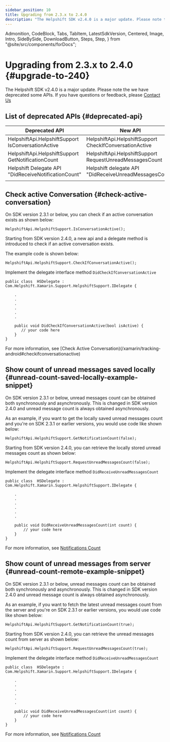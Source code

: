 ```yaml
---
sidebar_position: 10
title: Upgrading from 2.3.x to 2.4.0
description: "The Helpshift SDK v2.4.0 is a major update. Please note the we have deprecated some APIs. If you have questions or feedback, please Contact Us"
---
```


  Admonition,
  CodeBlock,
  Tabs,
  TabItem,
  LatestSdkVersion,
  Centered,
  Image,
  Intro,
  SideBySide,
  DownloadButton,
  Steps,
  Step,
} from "@site/src/components/forDocs";

# Upgrading from 2.3.x to 2.4.0 {#upgrade-to-240}

<Intro>

The Helpshift SDK v2.4.0 is a major update. Please note the we have deprecated some APIs. If you have questions or feedback, please <a href="https://support.helpshift.com/kb/contact/" target="_blank">Contact Us</a>

</Intro>

## List of deprecated APIs {#deprecated-api}

| Deprecated API                                       | New API                                                  |
| ---------------------------------------------------- | -------------------------------------------------------- |
| HelpshiftApi.HelpshiftSupport IsConversationActive   | HelpshiftApi.HelpshiftSupport CheckIfConversationActive  |
| HelpshiftApi.HelpshiftSupport GetNotificationCount   | HelpshiftApi.HelpshiftSupport RequestUnreadMessagesCount |
| Helpshift Delegate API "DidReceiveNotificationCount" | Helpshift delegate API "DidReceiveUnreadMessagesCount"   |
|                                                      |                                                          |

## Check active Conversation {#check-active-conversation}

On SDK version 2.3.1 or below, you can check if an active conversation exists as shown below:

```
HelpshiftApi.HelpshiftSupport.IsConversationActive();
```

Starting from SDK version 2.4.0, a new api and a delegate method is introduced to check if an active conversation exists.

The example code is shown below:

```
HelpshiftApi.HelpshiftSupport.CheckIfConversationActive();
```

Implement the delegate interface method `DidCheckIfConversationActive`

```
public class  HSDelegate : Com.Helpshift.Xamarin.Support.HelpshiftSupport.IDelegate {

    .
    .
    .
    .
    .
    .

    public void DidCheckIfConversationActive(bool isActive) {
       // your code here
    }
}

```

For more information, see [Check Active Conversation)(/xamarin/tracking-android#checkifconversationactive)

## Show count of unread messages saved locally {#unread-count-saved-locally-example-snippet}

On SDK version 2.3.1 or below, unread messages count can be obtained both synchronously and asynchronously. This is changed in SDK version 2.4.0 and unread message count is always obtained asynchronously.

As an example, if you want to get the locally saved unread messages count and you're on SDK 2.3.1 or earlier versions, you would use code like shown below:

```
HelpshiftApi.HelpshiftSupport.GetNotificationCount(false);
```

Starting from SDK version 2.4.0, you can retrieve the locally stored unread messages count as shown below:

```
HelpshiftApi.HelpshiftSupport.RequestUnreadMessagesCount(false);
```

Implement the delegate interface method `DidReceiveUnreadMessagesCount`

```
public class  HSDelegate : Com.Helpshift.Xamarin.Support.HelpshiftSupport.IDelegate {

    .
    .
    .
    .
    .
    .

    public void DidReceiveUnreadMessagesCount(int count) {
        // your code here
    }
}

```

For more information, see [Notifications Count](/xamarin/notifications-android#showing-notification-count)

## Show count of unread messages from server {#unread-count-remote-example-snippet}

On SDK version 2.3.1 or below, unread messages count can be obtained both synchronously and asynchronously. This is changed in SDK version 2.4.0 and unread message count is always obtained asynchronously.

As an example, if you want to fetch the latest unread messages count from the server and you're on SDK 2.3.1 or earlier versions, you would use code like shown below:

```
HelpshiftApi.HelpshiftSupport.GetNotificationCount(true);
```

Starting from SDK version 2.4.0, you can retrieve the unread messages count from server as shown below:

```
HelpshiftApi.HelpshiftSupport.RequestUnreadMessagesCount(true);
```

Implement the delegate interface method `DidReceiveUnreadMessagesCount`

```
public class  HSDelegate : Com.Helpshift.Xamarin.Support.HelpshiftSupport.IDelegate {

    .
    .
    .
    .
    .
    .

    public void DidReceiveUnreadMessagesCount(int count) {
        // your code here
    }
}

```

For more information, see [Notifications Count](/xamarin/notifications-android#showing-notification-count)
